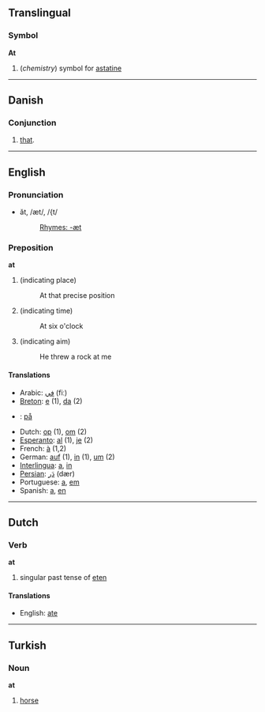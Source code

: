==Translingual==
===Symbol===
'''At'''

#(''chemistry'') symbol for [[astatine]]

----

==Danish==
=== Conjunction ===
# [[that]].

----
==English==

===Pronunciation===
*ăt, /æt/, /{t/
*:[[Rhymes:English:-æt|Rhymes: -æt]]

===Preposition===
'''at'''

# (indicating place)
#:At that precise position
# (indicating time)
#:At six o'clock
# (indicating aim)
#:He threw a rock at me

====Translations====
*Arabic: [[في]] (fiː)
*[[Breton]]: [[e]] (1), [[da]] (2)
*{{da}}: [[på]]
*Dutch: [[op]] (1), [[om]] (2)
*[[Esperanto]]: [[al]] (1), [[je]] (2)
*French: [[à]] (1,2)
*German: [[auf]] (1), [[in]] (1), [[um]] (2)
*[[Interlingua]]: [[a]], [[in]]
*[[Persian]]: [[دَر]] (dær)
*Portuguese: [[a]], [[em]]
*Spanish: [[a]], [[en]]

----

==Dutch==
===Verb===
'''at'''

#singular past tense of [[eten]]

====Translations====
*English: [[ate]]

----

==Turkish==
===Noun===
'''at'''

# [[horse]]